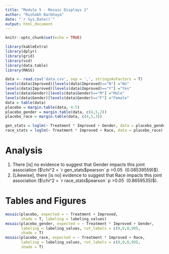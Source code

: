 ```yaml
---
title: "Module 5 - Mosaic Displays 2"
author: "Rushabh Barbhaya"
date: "`r Sys.Date()`"
output: html_document
---
```


```r
knitr::opts_chunk$set(echo = TRUE)
```

```r
library(kableExtra)
library(dplyr)
library(grid)
library(vcd)
library(data.table)
library(MASS)

data <- read.csv('data.csv', sep = ',', stringsAsFactors = T)
levels(data$Improved)[levels(data$Improved)=="N"] ="No"
levels(data$Improved)[levels(data$Improved)=="Y"] ="Yes"
levels(data$Gender)[levels(data$Gender)=="M"] ="Male"
levels(data$Gender)[levels(data$Gender)=="F"] ="Female"
data = table(data)
placebo = margin.table(data, 4:5)
placebo_gender = margin.table(data, c(4,5,2))
placebo_race = margin.table(data, c(4,5,3))

gen_stats = loglm(~ Treatment * Improved + Gender, data = placebo_gender)
race_stats = loglm(~ Treatment * Improved + Race, data = placebo_race)
```


# Analysis
1. There [is] no evidence to suggest that Gender impacts this joint association ($\chi^2 = `r gen_stats$pearson`\ p\ >0.05 \ (0.08539559)$).
2. [Likewise], there [is no] evidence to suggest that Race impacts this joint association ($\chi^2 = `r race_stats$pearson`\ p\ >0.05 \ (0.8659535)$).

# Tables and Figures
```r
mosaic(placebo, expected = ~ Treatment + Improved,
       shade = T, labeling = labeling_values)
mosaic(placebo_gender, expected = ~ Treatment * Improved + Gender,
       labeling = labeling_values, rot_labels = c(0,0,0,90),
       shade = T)
mosaic(placebo_race, expected = ~ Treatment * Improved + Race,
       labeling = labeling_values, rot_labels = c(0,0,0,90),
       shade = T)
```
